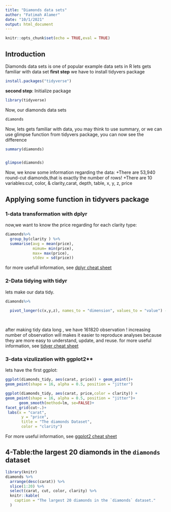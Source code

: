 ---
title: "Diamonds data sets"
author: "Fatimah Alamer"
date: "10/1/2021"
output: html_document
---

```{r setup, include=FALSE}
knitr::opts_chunk$set(echo = TRUE,eval = TRUE)
```
## Introduction 

Diamonds data sets is one of popular example data sets in R 
lets gets familiar with data set 
**first step** we have to install tidyvers package
```{r , echo = TRUE, eval = FALSE}
install.packages("tidyverse")
```
**second step**: Initialize package 

```{r , echo = TRUE, eval = TRUE}
library(tidyverse)
```
Now, our diamonds data sets 
```{r , echo = TRUE, eval = TRUE}
diamonds
```


Now, lets gets familiar with data, you may think to use summary, or we can use glimpse function from tidyvers package, you can now see the difference

```{r  eval = TRUE}
summary(diamonds)


glimpse(diamonds)
```

Now, we know some information regarding the data:
+There are 53,940 round-cut diamonds,that is exactly the number of rows!
+There are 10 variables:cut, color, & clarity,carat, depth, table, x, y, z, price

## Applying some function in tidyvers package
### 1-data transformation with dplyr
 now,we want to know the price regarding for each clarity type:


```{r }

diamonds%>%
  group_by(clarity ) %>%
  summarise(avg = mean(price),
            mimum= min(price),
            max= max(price),
            stdev = sd(price))
```
for more usefull information,  see [dplyr cheat sheet](https://nyu-cdsc.github.io/learningr/assets/data-transformation.pdf)

   
### 2-Data tidying with tidyr
  lets make our data tidy.
```{r }
diamonds%>%
  
  pivot_longer(c(x,y,z), names_to = "dimension", values_to = "value") -> diamonds_tidy

           
```
after making tidy data long , we have 161820 observation ! increasing number of observation will makes it easier to reproduce analyses because they are more easy to understand, update, and reuse.
for more useful information,  see [tidyer cheat sheet](https://github.com/rstudio/cheatsheets/blob/master/tidyr.pdf')

### 3-data vizulization with ggplot2**
lets have the first ggplot:
 
```{r }

ggplot(diamonds_tidy, aes(carat, price)) + geom_point()+
geom_point(shape = 16, alpha = 0.5, position = "jitter")
```


```{r}
ggplot(diamonds_tidy, aes(carat, price,color = clarity)) + 
geom_point(shape = 16, alpha = 0.5, position = "jitter")+
      geom_smooth(method=lm, se=FALSE)+
facet_grid(cut~.)+
 labs(x = "carat",
       y = "price",
       title = "The diamonds Dataset",
       color = "clarity")

```





For more useful information,  see [ggplot2 cheat sheet](https://nyu-cdsc.github.io/learningr/assets/data-visualization-2.1.pdf)

## 4-Table:the largest 20 diamonds in the `diamonds` dataset
```{r results = "asis"}
library(knitr)
diamonds %>%
  arrange(desc(carat)) %>%
  slice(1:20) %>%
  select(carat, cut, color, clarity) %>%
  knitr::kable(
    caption = "The largest 20 diamonds in the `diamonds` dataset."
  )
```
